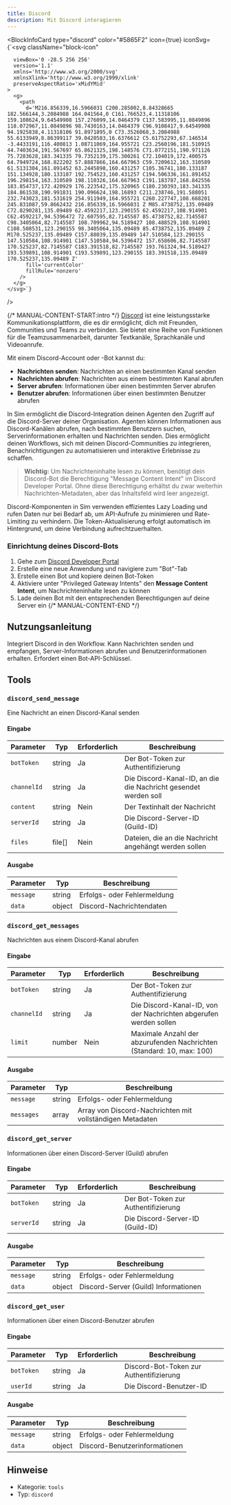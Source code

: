 ```yaml
---
title: Discord
description: Mit Discord interagieren
---
```



<BlockInfoCard 
  type="discord"
  color="#5865F2"
  icon={true}
  iconSvg={`<svg className="block-icon"
      
      
      
      viewBox='0 -28.5 256 256'
      version='1.1'
      xmlns='http://www.w3.org/2000/svg'
      xmlnsXlink='http://www.w3.org/1999/xlink'
      preserveAspectRatio='xMidYMid'
    >
      <g>
        <path
          d='M216.856339,16.5966031 C200.285002,8.84328665 182.566144,3.2084988 164.041564,0 C161.766523,4.11318106 159.108624,9.64549908 157.276099,14.0464379 C137.583995,11.0849896 118.072967,11.0849896 98.7430163,14.0464379 C96.9108417,9.64549908 94.1925838,4.11318106 91.8971895,0 C73.3526068,3.2084988 55.6133949,8.86399117 39.0420583,16.6376612 C5.61752293,67.146514 -3.4433191,116.400813 1.08711069,164.955721 C23.2560196,181.510915 44.7403634,191.567697 65.8621325,198.148576 C71.0772151,190.971126 75.7283628,183.341335 79.7352139,175.300261 C72.104019,172.400575 64.7949724,168.822202 57.8887866,164.667963 C59.7209612,163.310589 61.5131304,161.891452 63.2445898,160.431257 C105.36741,180.133187 151.134928,180.133187 192.754523,160.431257 C194.506336,161.891452 196.298154,163.310589 198.110326,164.667963 C191.183787,168.842556 183.854737,172.420929 176.223542,175.320965 C180.230393,183.341335 184.861538,190.991831 190.096624,198.16893 C211.238746,191.588051 232.743023,181.531619 254.911949,164.955721 C260.227747,108.668201 245.831087,59.8662432 216.856339,16.5966031 Z M85.4738752,135.09489 C72.8290281,135.09489 62.4592217,123.290155 62.4592217,108.914901 C62.4592217,94.5396472 72.607595,82.7145587 85.4738752,82.7145587 C98.3405064,82.7145587 108.709962,94.5189427 108.488529,108.914901 C108.508531,123.290155 98.3405064,135.09489 85.4738752,135.09489 Z M170.525237,135.09489 C157.88039,135.09489 147.510584,123.290155 147.510584,108.914901 C147.510584,94.5396472 157.658606,82.7145587 170.525237,82.7145587 C183.391518,82.7145587 193.761324,94.5189427 193.539891,108.914901 C193.539891,123.290155 183.391518,135.09489 170.525237,135.09489 Z'
          fill='currentColor'
          fillRule='nonzero'
        />
      </g>
    </svg>`}
/>

{/* MANUAL-CONTENT-START:intro */}
[Discord](https://discord.com) ist eine leistungsstarke Kommunikationsplattform, die es dir ermöglicht, dich mit Freunden, Communities und Teams zu verbinden. Sie bietet eine Reihe von Funktionen für die Teamzusammenarbeit, darunter Textkanäle, Sprachkanäle und Videoanrufe.

Mit einem Discord-Account oder -Bot kannst du:

- **Nachrichten senden**: Nachrichten an einen bestimmten Kanal senden
- **Nachrichten abrufen**: Nachrichten aus einem bestimmten Kanal abrufen
- **Server abrufen**: Informationen über einen bestimmten Server abrufen
- **Benutzer abrufen**: Informationen über einen bestimmten Benutzer abrufen

In Sim ermöglicht die Discord-Integration deinen Agenten den Zugriff auf die Discord-Server deiner Organisation. Agenten können Informationen aus Discord-Kanälen abrufen, nach bestimmten Benutzern suchen, Serverinformationen erhalten und Nachrichten senden. Dies ermöglicht deinen Workflows, sich mit deinen Discord-Communities zu integrieren, Benachrichtigungen zu automatisieren und interaktive Erlebnisse zu schaffen.

> **Wichtig:** Um Nachrichteninhalte lesen zu können, benötigt dein Discord-Bot die Berechtigung "Message Content Intent" im Discord Developer Portal. Ohne diese Berechtigung erhältst du zwar weiterhin Nachrichten-Metadaten, aber das Inhaltsfeld wird leer angezeigt.

Discord-Komponenten in Sim verwenden effizientes Lazy Loading und rufen Daten nur bei Bedarf ab, um API-Aufrufe zu minimieren und Rate-Limiting zu verhindern. Die Token-Aktualisierung erfolgt automatisch im Hintergrund, um deine Verbindung aufrechtzuerhalten.

### Einrichtung deines Discord-Bots

1. Gehe zum [Discord Developer Portal](https://discord.com/developers/applications)
2. Erstelle eine neue Anwendung und navigiere zum "Bot"-Tab
3. Erstelle einen Bot und kopiere deinen Bot-Token
4. Aktiviere unter "Privileged Gateway Intents" den **Message Content Intent**, um Nachrichteninhalte lesen zu können
5. Lade deinen Bot mit den entsprechenden Berechtigungen auf deine Server ein
{/* MANUAL-CONTENT-END */}

## Nutzungsanleitung

Integriert Discord in den Workflow. Kann Nachrichten senden und empfangen, Server-Informationen abrufen und Benutzerinformationen erhalten. Erfordert einen Bot-API-Schlüssel.

## Tools

### `discord_send_message`

Eine Nachricht an einen Discord-Kanal senden

#### Eingabe

| Parameter | Typ | Erforderlich | Beschreibung |
| --------- | ---- | -------- | ----------- |
| `botToken` | string | Ja | Der Bot-Token zur Authentifizierung |
| `channelId` | string | Ja | Die Discord-Kanal-ID, an die die Nachricht gesendet werden soll |
| `content` | string | Nein | Der Textinhalt der Nachricht |
| `serverId` | string | Ja | Die Discord-Server-ID \(Guild-ID\) |
| `files` | file[] | Nein | Dateien, die an die Nachricht angehängt werden sollen |

#### Ausgabe

| Parameter | Typ | Beschreibung |
| --------- | ---- | ----------- |
| `message` | string | Erfolgs- oder Fehlermeldung |
| `data` | object | Discord-Nachrichtendaten |

### `discord_get_messages`

Nachrichten aus einem Discord-Kanal abrufen

#### Eingabe

| Parameter | Typ | Erforderlich | Beschreibung |
| --------- | ---- | -------- | ----------- |
| `botToken` | string | Ja | Der Bot-Token zur Authentifizierung |
| `channelId` | string | Ja | Die Discord-Kanal-ID, von der Nachrichten abgerufen werden sollen |
| `limit` | number | Nein | Maximale Anzahl der abzurufenden Nachrichten \(Standard: 10, max: 100\) |

#### Ausgabe

| Parameter | Typ | Beschreibung |
| --------- | ---- | ----------- |
| `message` | string | Erfolgs- oder Fehlermeldung |
| `messages` | array | Array von Discord-Nachrichten mit vollständigen Metadaten |

### `discord_get_server`

Informationen über einen Discord-Server (Guild) abrufen

#### Eingabe

| Parameter | Typ | Erforderlich | Beschreibung |
| --------- | ---- | -------- | ----------- |
| `botToken` | string | Ja | Der Bot-Token zur Authentifizierung |
| `serverId` | string | Ja | Die Discord-Server-ID \(Guild-ID\) |

#### Ausgabe

| Parameter | Typ | Beschreibung |
| --------- | ---- | ----------- |
| `message` | string | Erfolgs- oder Fehlermeldung |
| `data` | object | Discord-Server \(Guild\) Informationen |

### `discord_get_user`

Informationen über einen Discord-Benutzer abrufen

#### Eingabe

| Parameter | Typ | Erforderlich | Beschreibung |
| --------- | ---- | -------- | ----------- |
| `botToken` | string | Ja | Discord-Bot-Token zur Authentifizierung |
| `userId` | string | Ja | Die Discord-Benutzer-ID |

#### Ausgabe

| Parameter | Typ | Beschreibung |
| --------- | ---- | ----------- |
| `message` | string | Erfolgs- oder Fehlermeldung |
| `data` | object | Discord-Benutzerinformationen |

## Hinweise

- Kategorie: `tools`
- Typ: `discord`
